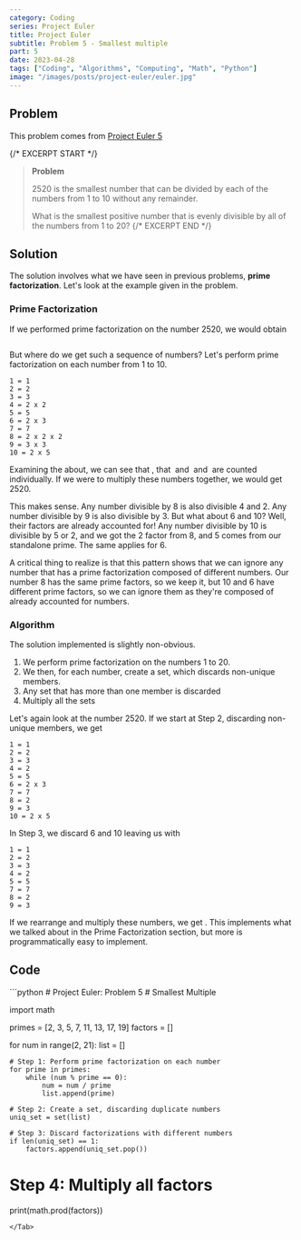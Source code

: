 ```yaml
---
category: Coding
series: Project Euler
title: Project Euler
subtitle: Problem 5 - Smallest multiple
part: 5
date: 2023-04-28
tags: ["Coding", "Algorithms", "Computing", "Math", "Python"]
image: "/images/posts/project-euler/euler.jpg"
---
```


## Problem

This problem comes from [Project Euler 5](https://projecteuler.net/problem=5)

{/* EXCERPT START */}
> **Problem**
>
> 2520 is the smallest number that can be divided by each of the numbers from 1 to 10 without any remainder.
>
> What is the smallest positive number that is evenly divisible by all of the numbers from 1 to 20?
{/* EXCERPT END */}

## Solution

The solution involves what we have seen in previous problems, **prime factorization**. Let's look at the example given in the problem.

### Prime Factorization

If we performed prime factorization on the number 2520, we would obtain

<Math inline="false" equation="2520 = 2 \times 2 \times 2 \times 3 \times 3 \times 5 \times 7" />

But where do we get such a sequence of numbers? Let's perform prime factorization on each number from 1 to 10.

```
1 = 1
2 = 2
3 = 3
4 = 2 x 2
5 = 5
6 = 2 x 3
7 = 7
8 = 2 x 2 x 2
9 = 3 x 3
10 = 2 x 5
```

Examining the about, we can see that <Math equation="8 = 2 \times 2 \times 2" />, that <Math equation="9 = 3 \times 3" /> and <Math equation="5" /> and <Math equation="7" /> are counted individually. If we were to multiply these numbers together, we would get 2520.

This makes sense. Any number divisible by 8 is also divisible 4 and 2. Any number divisible by 9 is also divisible by 3. But what about 6 and 10? Well, their factors are already accounted for! Any number divisible by 10 is divisible by 5 or 2, and we got the 2 factor from 8, and 5 comes from our standalone prime. The same applies for 6.

A critical thing to realize is that this pattern shows that we can ignore any number that has a prime factorization composed of different numbers. Our number 8 has the same prime factors, so we keep it, but 10 and 6 have different prime factors, so we can ignore them as they're composed of already accounted for numbers.

### Algorithm

The solution implemented is slightly non-obvious.

1. We perform prime factorization on the numbers 1 to 20.
2. We then, for each number, create a set, which discards non-unique members.
3. Any set that has more than one member is discarded
4. Multiply all the sets

Let's again look at the number 2520. If we start at Step 2, discarding non-unique members, we get

```
1 = 1
2 = 2
3 = 3
4 = 2
5 = 5
6 = 2 x 3
7 = 7
8 = 2
9 = 3
10 = 2 x 5
```

In Step 3, we discard 6 and 10 leaving us with

```
1 = 1
2 = 2
3 = 3
4 = 2
5 = 5
7 = 7
8 = 2
9 = 3
```

If we rearrange and multiply these numbers, we get <Math equation="2520 = 2 \times 2 \times 2 \times 3 \times 3 \times 5 \times 7" />. This implements what we talked about in the Prime Factorization section, but more is programmatically easy to implement.

## Code

<Tab tab="problem05.py" url="https://github.com/zlaast/Project-Euler/blob/main/Problems%20%5B1-100)/problem05.py">
```python
# Project Euler: Problem 5
# Smallest Multiple

import math

primes = [2, 3, 5, 7, 11, 13, 17, 19]
factors = []

for num in range(2, 21):
    list = []

    # Step 1: Perform prime factorization on each number
    for prime in primes:
        while (num % prime == 0):
            num = num / prime
            list.append(prime)

    # Step 2: Create a set, discarding duplicate numbers
    uniq_set = set(list)

    # Step 3: Discard factorizations with different numbers
    if len(uniq_set) == 1:
        factors.append(uniq_set.pop())

# Step 4: Multiply all factors
print(math.prod(factors))
```
</Tab>
